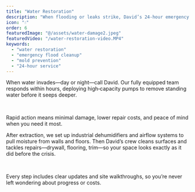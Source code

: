 ```yaml
---
title: "Water Restoration"
description: "When flooding or leaks strike, David’s 24‑hour emergency water restoration team moves fast—using pumps, dehumidifiers, and cleanup crews to stop damage and restore your home back to normal."
icon: "💧"
order: 6
featuredImage: "@/assets/water-damage2.jpeg"
featuredVideo: "/water-restoration-video.MP4"
keywords:
  - "water restoration"
  - "emergency flood cleanup"
  - "mold prevention"
  - "24-hour service"
---
```


<Section variant="imageCol3" childSlotClass="flex lg:flex-row-reverse">
  <Section variant="textCol">
    <Section
      variant="headAndP"
      heading={[{ text: "Always On‑Call for Emergencies", tagName: "h4" }]}
    >
      <p>
        When water invades—day or night—call David. Our fully equipped team responds within hours, deploying high‑capacity pumps to remove standing water before it seeps deeper.
      </p>
      <br/>
      <p>
        Rapid action means minimal damage, lower repair costs, and peace of mind when you need it most.
      </p>
    </Section>
    <Section
      variant="headAndP"
      heading={[{ text: "Drying, Cleaning, Repair", tagName: "h4" }]}
    >
      <p>
        After extraction, we set up industrial dehumidifiers and airflow systems to pull moisture from walls and floors. Then David’s crew cleans surfaces and tackles repairs—drywall, flooring, trim—so your space looks exactly as it did before the crisis.
      </p>
      <br/>
      <p>
        Every step includes clear updates and site walkthroughs, so you’re never left wondering about progress or costs.
      </p>
    </Section>
  </Section>

 <Section variant="contentImgSec">
  <VideoWithFallback
    featuredVideo={featuredVideo}
    poster={ImagePoster}
    altText={"David cleaning a couch"}
    className="mx-auto"
  />
</Section>
</Section>
